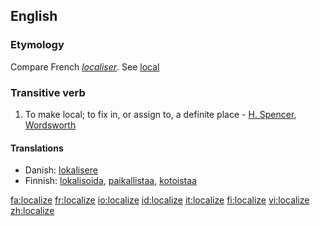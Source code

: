 ==English==

===Etymology===
Compare French ''[[localiser]]''. See [[local]]

===Transitive verb===
{{rfc-trverb|Transitive verb}}
{{en-verb|localiz|ing}}

# To make local; to fix in, or assign to, a definite place - [[H. Spencer]], [[Wordsworth]]

====Translations====
{{top}}
*Danish: [[lokalisere]]
*Finnish: [[lokalisoida]], [[paikallistaa]], [[kotoistaa]]
{{mid}}
{{bottom}}

[[fa:localize]]
[[fr:localize]]
[[io:localize]]
[[id:localize]]
[[it:localize]]
[[fi:localize]]
[[vi:localize]]
[[zh:localize]]